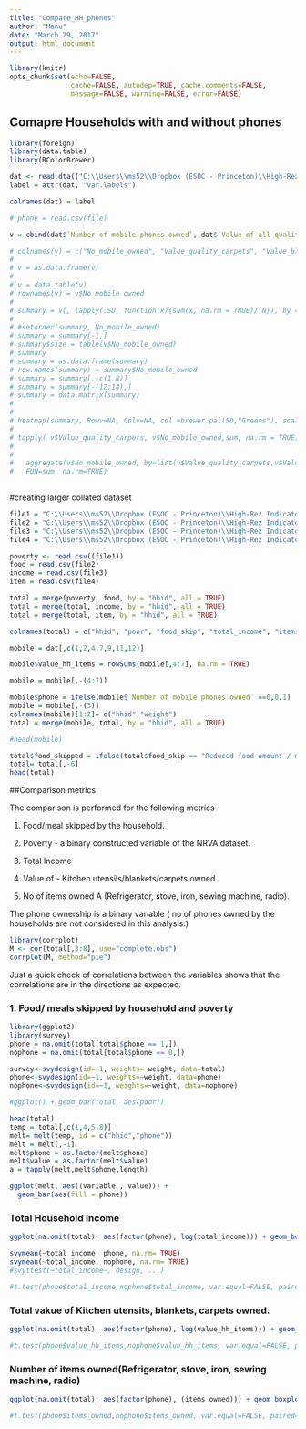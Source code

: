 ```yaml
---
title: "Compare_HH_phones"
author: "Manu"
date: "March 29, 2017"
output: html_document
---
```


```r
library(knitr)
opts_chunk$set(echo=FALSE,
               cache=FALSE, autodep=TRUE, cache.comments=FALSE,
               message=FALSE, warning=FALSE, error=FALSE)
```

## Comapre Households with and without phones

```r
library(foreign)
library(data.table)
library(RColorBrewer)

dat <- read.dta(("C:\\Users\\ms52\\Dropbox (ESOC - Princeton)\\High-Rez Indicators\\Data\\NRVA 2011-12\\Data 2011-12\\Data 2011-12\\M_07c.dta"))
label = attr(dat, "var.labels")

colnames(dat) = label

# phone = read.csv(file)

v = cbind(dat$`Number of mobile phones owned`, dat$`Value of all quality carpets`, dat$`Value of all blankets`, dat$`Debt value`, dat$`Value of all kitchen utensils`, dat$`Males using internet in last 12 months`, dat$`Females using internet in last 12 months`)

# colnames(v) = c("No_mobile_owned", "Value_quality_carpets", "Value_blankets", "Debt_value", "Value_kitche_utensils","Males_using_internet", "Females_using_internet")
# 
# v = as.data.frame(v)
# 
# v = data.table(v)
# rownames(v) = v$No_mobile_owned
# 
# summary = v[, lapply(.SD, function(x){sum(x, na.rm = TRUE)/.N}), by = No_mobile_owned]
# 
# #setorder(summary, No_mobile_owned)
# summary = summary[-1,]
# summary$size = table(v$No_mobile_owned)
# summary
# summary = as.data.frame(summary)
# row.names(summary) = summary$No_mobile_owned
# summary = summary[,-c(1,8)]
# summary = summary[-(12:14),]
# summary = data.matrix(summary)
# 
# 
# heatmap(summary, Rowv=NA, Colv=NA, col =brewer.pal(50,"Greens"), scale="column", margins=c(15,10))
# 
# tapply( v$Value_quality_carpets, v$No_mobile_owned,sum, na.rm = TRUE)
# 
# 
#   aggregate(v$No_mobile_owned, by=list(v$Value_quality_carpets,v$Value_blankets), 
#   FUN=sum, na.rm=TRUE)
  
```

#creating larger collated dataset
```r

file1 = "C:\\Users\\ms52\\Dropbox (ESOC - Princeton)\\High-Rez Indicators\\Data\\NRVA 2011-12\\Data 2011-12\\Data 2011-12\\Poverty.csv"
file2 = "C:\\Users\\ms52\\Dropbox (ESOC - Princeton)\\High-Rez Indicators\\Data\\NRVA 2011-12\\Data 2011-12\\Data 2011-12\\food.csv"
file3 = "C:\\Users\\ms52\\Dropbox (ESOC - Princeton)\\High-Rez Indicators\\Data\\NRVA 2011-12\\Data 2011-12\\Data 2011-12\\income.csv"
file4 = "C:\\Users\\ms52\\Dropbox (ESOC - Princeton)\\High-Rez Indicators\\Data\\NRVA 2011-12\\Data 2011-12\\Data 2011-12\\ItemA.csv"

poverty <- read.csv((file1))
food = read.csv(file2)
income = read.csv(file3)
item = read.csv(file4)

total = merge(poverty, food, by = "hhid", all = TRUE)
total = merge(total, income, by = "hhid", all = TRUE)
total = merge(total, item, by = "hhid", all = TRUE)

colnames(total) = c("hhid", "poor", "food_skip", "total_income", "items_owned")

mobile = dat[,c(1,2,4,7,9,11,12)]

mobile$value_hh_items = rowSums(mobile[,4:7], na.rm = TRUE)

mobile = mobile[,-(4:7)]

mobile$phone = ifelse(mobile$`Number of mobile phones owned` ==0,0,1)
mobile = mobile[,-(3)]
colnames(mobile)[1:2]= c("hhid","weight")
total = merge(mobile, total, by = "hhid", all = TRUE)

#head(mobile)

total$food_skipped = ifelse(total$food_skip == "Reduced food amount / meals", 1, 0)
total= total[,-6]
head(total)
```

##Comparison metrics

The comparison is performed for the following metrics 

1. Food/meal skipped by the household.

2. Poverty - a binary constructed variable of the NRVA dataset.

3. Total Income

4. Value of - Kitchen utensils/blankets/carpets owned

5. No of items owned A (Refrigerator, stove, iron, sewing machine, radio).


The phone ownership is a binary variable ( no of phones owned by the households are not considered in this analysis.)

```r
library(corrplot)
M <- cor(total[,3:8], use="complete.obs")
corrplot(M, method="pie")

```

Just a quick check of correlations  between the variables shows that the correlations are in the directions as expected. 

### 1. Food/ meals skipped by household and poverty

```r
library(ggplot2)
library(survey)
phone = na.omit(total[total$phone == 1,])
nophone = na.omit(total[total$phone == 0,])

survey<-svydesign(id=~1, weights=~weight, data=total)
phone<-svydesign(id=~1, weights=~weight, data=phone)
nophone<-svydesign(id=~1, weights=~weight, data=nophone)

#ggplot() + geom_bar(total, aes(poor))

head(total)
temp = total[,c(1,4,5,8)]
melt= melt(temp, id = c("hhid","phone")) 
melt = melt[,-1]
melt$phone = as.factor(melt$phone)
melt$value = as.factor(melt$value)
a = tapply(melt,melt$phone,length)

ggplot(melt, aes((variable , value))) +
  geom_bar(aes(fill = phone))
```

###  Total Household Income

```r

ggplot(na.omit(total), aes(factor(phone), log(total_income))) + geom_boxplot()+coord_flip()

svymean(~total_income, phone, na.rm= TRUE)
svymean(~total_income, nophone, na.rm= TRUE)
#svyttest(~total_income~, design, ...)

#t.test(phone$total_income,nophone$total_income, var.equal=FALSE, paired=FALSE)
```


###  Total vakue of Kitchen utensits, blankets, carpets owned.

```r

ggplot(na.omit(total), aes(factor(phone), log(value_hh_items))) + geom_boxplot()+coord_flip()

#t.test(phone$value_hh_items,nophone$value_hh_items, var.equal=FALSE, paired=FALSE)
```


###  Number of items owned(Refrigerator, stove, iron, sewing machine, radio)

```r

ggplot(na.omit(total), aes(factor(phone), (items_owned))) + geom_boxplot()+coord_flip()

#t.test(phone$items_owned,nophone$items_owned, var.equal=FALSE, paired=FALSE)
```

